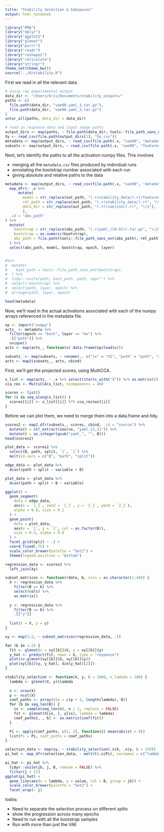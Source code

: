 ```yaml
---
title: "Stability Selection & Subspaces"
output: html_notebook
---
```


```r
library("PMA")
library("dplyr")
library("ggplot2")
library("glmnet")
library("purrr")
library("readr")
library("reshape2")
library("reticulate")
library("stringr")
theme_set(theme_bw())
source("../R/stability.R")
```
First we read in all the relevant data.

```r
# unzip raw experimental output
data_dir <- "/Users/kris/Documents/stability_outputs/"
paths <- c(
  file.path(data_dir, "vae90.yaml_1.tar.gz"),
  file.path(data_dir, "vae90.yaml_2.tar.gz")
)
untar_all(paths, data_dir = data_dir)

# read in response data and input image paths
output_dirs <- map(paths, ~ file.path(data_dir, tools::file_path_sans_ext(basename(.x))))
Xy <- read_csv(file.path(output_dirs[1], "Xy.csv"))
metadata <- map(output_dirs, ~ read_csv(file.path(.x, "vae90", "metadata.csv")))
subsets <- map(output_dirs, ~ read_csv(file.path(.x, "vae90", "features", "subset.csv")))
```
Next, let's identify the paths to all the activation numpy files. This involves

* merging all the `metadata.csv` files produced by individual runs
* annotating the bootstrap number associated with each run
* giving absolute and relative paths to the data

```r
metadata <- map(output_dirs, ~ read_csv(file.path(.x, "vae90", "metadata.csv"))) %>%
  map_dfr(~ .x %>% 
      mutate(
        model = str_replace(out_path, "(.+)stability_data/(.+)/features(.+)", "\\2"),
        rel_path = str_replace(out_path, "(.+)stability_data/(.+)", "\\2"),
        data_dir = str_replace(out_path, "(.+)(vae|cnn)(.+)", "\\1"),
        ),
  .id = "abs_path"
) %>%
  mutate(
    bootstrap = str_replace(abs_path, "(.+)yaml_([0-9]+).tar.gz", "\\2"),
    bootstrap = as.numeric(bootstrap),
    abs_path = file.path(tools::file_path_sans_ext(abs_path), rel_path)
  ) %>%
  select(abs_path, model, bootstrap, epoch, layer)


#%>%
#  mutate(
#    boot_path = tools::file_path_sans_ext(bootstrap),
#  ) %>%
#  tidyr::unite(path, boot_path, path, sep="") %>%
#  select(-bootstrap) %>%
#  select(path, layer, epoch) %>%
#  arrange(path, layer, epoch)

head(metadata)
```


Now, we'll read in the actual activations associated with each of the numpy
arrays referenced in the metadata file.
```r
np <- import("numpy")
acts_ <- metadata %>%
  filter(epoch == "best", layer == "mu") %>%
  .[["path"]] %>%
  unique()
acts <- map(acts_, function(x) data.frame(np$load(x)))
```

```r
subsets_ <- map(subsets, ~ rename(., c("ix" = "X1", "path" = "path", "split" = "split")))
acts <- map2(subsets_, acts, cbind)
```

First, we'll get the projected scores, using MultiCCA.

```r
x_list <- map(acts, ~ .x %>% select(starts_with("X")) %>% as.matrix())
cca_res <- MultiCCA(x_list, ncomponents = 40)
```
```r
scores <- list()
for (i in seq_along(x_list)) {
  scores[[i]] <- x_list[[i]] %*% cca_res$ws[[i]]
}
```

Before we can plot them, we need to merge them into a data.frame and tidy.
```r
scores2 <- map2_dfr(subsets_, scores, cbind, .id = "source") %>%
  mutate(B = str_extract(source, "yaml.{1,2}")) %>%
  mutate(B = as.integer(gsub("yaml_", "", B)))
head(scores2)

plot_data <- scores2 %>%
  select(B, path, split, `1`, `2`) %>%
  melt(id.vars = c("B", "path", "split"))

edge_data <- plot_data %>%
  dcast(path + split ~ variable + B)

plot_data <- plot_data %>%
  dcast(path + split + B ~ variable)

ggplot() +
  geom_segment(
    data = edge_data,
    aes(x = `1_1`, xend = `1_2`, y = `2_1`, yend = `2_2`),
    alpha = 0.8, size = 0.1
  ) +
  geom_point(
    data = plot_data,
    aes(x = `1`, y = `2`, col = as.factor(B)),
    size = 0.3, alpha = 0.8
  ) +
  facet_grid(split ~ .) +
  coord_fixed(.75) +
  scale_color_brewer(palette = "Set2") +
  theme(legend.position = "bottom")
```


```r
regression_data <- scores2 %>%
  left_join(Xy)
```

```r
subset_matrices <- function(rdata, b, cols = as.character(1:40)) {
  X <- regression_data %>%
    filter(B == b) %>%
    select(cols) %>%
    as.matrix()
  
  y <- regression_data %>%
    filter(B == b) %>%
    .[["y"]]
    
  list(X = X, y = y)
}

xy <- map(1:2, ~ subset_matrices(regression_data, .))

for (b in 1:2) {
  fit <- glmnet(x = xy[[b]]$X, y = xy[[b]]$y)
  y_hat <- predict(fit, newx = X, type = "response")
  plot(cv.glmnet(xy[[b]]$X, xy[[b]]$y))
  plot(xy[[b]]$y, y_hat[, dim(y_hat)[2]])
}
```
```r
stability_selection <- function(X, y, B = 1000, n_lambda = 100) {
  lambda <- glmnet(X, y)$lambda
  
  n <- nrow(X)
  p <- ncol(X)
  coef_paths <- array(dim = c(p + 1, length(lambda), B))
  for (b in seq_len(B)) {
    ix <- sample(seq_len(n), n / 2, replace = FALSE)
    fit <- glmnet(X[ix, ], y[ix], lambda = lambda)
    coef_paths[, , b] <- as.matrix(coef(fit))
  }

  Pi <- apply(coef_paths, c(1, 2), function(z) mean(abs(z) > 0))
  list(Pi = Pi, coef_paths = coef_paths)
}
```


```r
selection_data <- map(xy, ~ stability_selection(.x$X, .x$y, B = 250))
pi_hat <- map_dfr(selection_data, ~ melt(t(.x$Pi), varnames = c("lambda", "j")), .id = "B")
```

```r
pi_hat <- pi_hat %>%
  tidyr::unite(jb, j, B, remove = FALSE) %>%
  filter(j < 21)
ggplot(pi_hat) +
  geom_line(aes(x = lambda, y = value, col = B, group = jb)) +
  scale_color_brewer(palette = "Set2") +
  facet_wrap(~ j)
```

todos:

* Need to separate the selection process on different splits
* show the progression across many epochs
* Need to run with all the bootstrap samples
* Run with more than just the VAE

